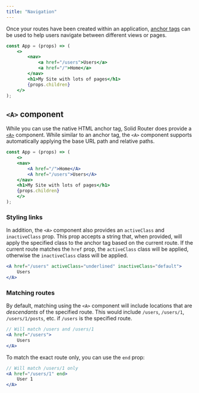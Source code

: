 ---
title: "Navigation"
---

Once your routes have been created within an application, [anchor tags](https://developer.mozilla.org/en-US/docs/Web/HTML/Element/a) can be used to help users navigate between different views or pages.

```jsx {4-5}
const App = (props) => (
	<>
		<nav>
			<a href="/users">Users</a>
			<a href="/">Home</a>
		</nav>
		<h1>My Site with lots of pages</h1>
		{props.children}
	</>
);
```

## `<A>` component

While you can use the native HTML anchor tag, Solid Router does provide a [`<A>`](/solid-router/reference/components/a) component. 
While similar to an anchor tag, the `<A>` component supports automatically applying the base URL path and relative paths.

```jsx {4-5}
const App = (props) => (
	<>
    <nav>
        <A href="/">Home</A>
        <A href="/users">Users</A>
    </nav>
    <h1>My Site with lots of pages</h1>
    {props.children}
	</>
);
```

### Styling links

In addition, the `<A>` component also provides an `activeClass` and `inactiveClass` prop.
This prop accepts a string that, when provided, will apply the specified class to the anchor tag based on the current route.
If the current route matches the `href` prop, the `activeClass` class will be applied, otherwise the `inactiveClass` class will be applied.

```jsx
<A href="/users" activeClass="underlined" inactiveClass="default">
	Users
</A>
```

### Matching routes

By default, matching using the `<A>` component will include locations that are _descendants_ of the specified route. 
This would include `/users`, `/users/1`, `/users/1/posts`, etc. if `/users` is the specified route.

```jsx
// Will match /users and /users/1
<A href="/users">
    Users
</A>
```
To match the exact route only, you can use the `end` prop:

```jsx
// Will match /users/1 only
<A href="/users/1" end>
    User 1
</A>
```

